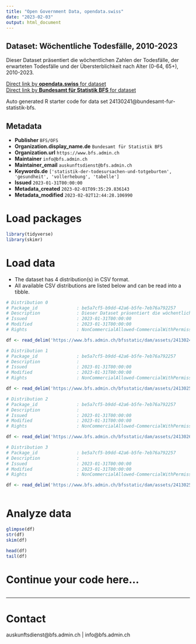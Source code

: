 ```yaml
---
title: "Open Government Data, opendata.swiss"
date: "2023-02-03"
output: html_document
---
```


## Dataset: Wöchentliche Todesfälle, 2010-2023

Dieser Dataset präsentiert die wöchentlichen Zahlen der Todesfälle, der erwarteten Todesfälle und der Übersterblichkeit nach Alter (0-64, 65+), 2010-2023.

[Direct link by **opendata.swiss** for dataset](https://opendata.swiss/de/dataset/wochentliche-todesfalle-2010-20231)<br>
[Direct link by **Bundesamt für Statistik BFS** for dataset](https://www.bfs.admin.ch/asset/de/ts-d-14.03.04.03-wr)

Auto generated R starter code for data set 24130241@bundesamt-fur-statistik-bfs.

## Metadata

- **Publisher** `BFS/OFS`
- **Organization.display_name.de** `Bundesamt für Statistik BFS`
- **Organization.url** `https://www.bfs.admin.ch`
- **Maintainer** `info@bfs.admin.ch`
- **Maintainer_email** `auskunftsdienst@bfs.admin.ch`
- **Keywords.de** `['statistik-der-todesursachen-und-totgeburten', 'gesundheit', 'vollerhebung', 'tabelle']`
- **Issued** `2023-01-31T00:00:00`
- **Metadata_created** `2023-02-01T09:35:29.836143`
- **Metadata_modified** `2023-02-02T12:44:28.106990`


# Load packages

```r

library(tidyverse)
library(skimr)

```

# Load data

-   The dataset has 4 distribution(s) in CSV format.
-   All available CSV distributions are listed below and can be read into a tibble.

```r

# Distribution 0
# Package_id               : be5a7cf5-b9dd-42a6-b5fe-7eb76a792257
# Description              : Dieser Dataset präsentiert die wöchentlichen Zahlen der Todesfälle, der erwarteten Todesfälle und der Übersterblichkeit nach Alter (0-64, 65+), 2010-2023.
# Issued                   : 2023-01-31T00:00:00
# Modified                 : 2023-01-31T00:00:00
# Rights                   : NonCommercialAllowed-CommercialWithPermission-ReferenceRequired

df <- read_delim('https://www.bfs.admin.ch/bfsstatic/dam/assets/24130248/master')

# Distribution 1
# Package_id               : be5a7cf5-b9dd-42a6-b5fe-7eb76a792257
# Description              : 
# Issued                   : 2023-01-31T00:00:00
# Modified                 : 2023-01-31T00:00:00
# Rights                   : NonCommercialAllowed-CommercialWithPermission-ReferenceRequired

df <- read_delim('https://www.bfs.admin.ch/bfsstatic/dam/assets/24130259/master')

# Distribution 2
# Package_id               : be5a7cf5-b9dd-42a6-b5fe-7eb76a792257
# Description              : 
# Issued                   : 2023-01-31T00:00:00
# Modified                 : 2023-01-31T00:00:00
# Rights                   : NonCommercialAllowed-CommercialWithPermission-ReferenceRequired

df <- read_delim('https://www.bfs.admin.ch/bfsstatic/dam/assets/24130261/master')

# Distribution 3
# Package_id               : be5a7cf5-b9dd-42a6-b5fe-7eb76a792257
# Description              : 
# Issued                   : 2023-01-31T00:00:00
# Modified                 : 2023-01-31T00:00:00
# Rights                   : NonCommercialAllowed-CommercialWithPermission-ReferenceRequired

df <- read_delim('https://www.bfs.admin.ch/bfsstatic/dam/assets/24130254/master')



```

# Analyze data

```r

glimpse(df)
str(df)
skim(df)

head(df)
tail(df)

```

# Continue your code here...

```r

```

------------------------------------------------------------------------

# Contact

auskunftsdienst@bfs.admin.ch | info@bfs.admin.ch
